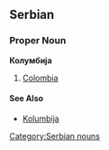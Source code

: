 ==Serbian==
===Proper Noun===
'''Колумбија'''
#[[Colombia]]
====See Also====
*[[Kolumbija]]
[[Category:Serbian nouns]]